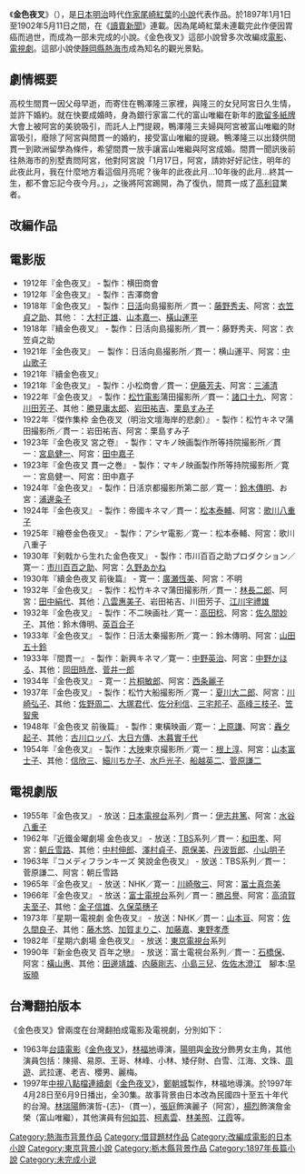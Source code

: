 {{Unreferenced|time=2020-03-08T11:04:33+00:00}}
{{Infobox Book | <!-- See [[Wikipedia:WikiProject_Novels|Wikipedia:WikiProject Novels]] or [[Wikipedia:WikiProject_Books|Wikipedia:WikiProject Books]] -->
| name          = 金色夜叉
| title_orig    = 金色夜叉
| translator    = 
| image         = <!--prefer 1st edition-->
| image_caption = 
| author        = [[尾崎紅葉|尾崎紅葉]]
| illustrator   = 
| cover_artist  = 
| country       = [[日本|日本]]
| language      = [[日文|日文]]
| series        = 
| genre         = 愛情小說
| publisher     = 日文：[[新潮社|新潮社]]<Br>華文：[[志文出版社|志文出版社]]、[[星光出版社|星光出版社]]
| release_date  = 日文：1969年11月10日<Br>華文：1994年10月
| english_release_date =
| media_type    = 
| pages         = 日文：<Br>華文：477
| isbn          = ISBN 	 9576771676 
| preceded_by   = 
| followed_by   = 
}}
《'''金色夜叉'''》（{{jpn|j=金色夜叉|hg=こんじきやしゃ|rm=Konjiki-yasha|f=y}}），是[[日本|日本]][[明治|明治]]時代[[作家|作家]][[尾崎紅葉|尾崎紅葉]]的[[小說|小說]]代表作品。於1897年1月1日至1902年5月11日之間，在《[[讀賣新聞|讀賣新聞]]》連載。因為尾崎紅葉未連載完此作便因胃癌而過世，而成為一部未完成的小說。《金色夜叉》這部小說曾多次改編成[[電影|電影]]、[[電視劇|電視劇]]。這部小說使[[靜岡縣|靜岡縣]][[熱海市|熱海市]]成為知名的觀光景點。

==劇情概要==
高校生間貫一因父母早逝，而寄住在鴨澤隆三家裡，與隆三的女兒阿宮日久生情，並許下婚約。就在快要成婚時，身為銀行家富二代的富山唯繼在新年的[[歌留多紙牌|歌留多紙牌]]大會上被阿宮的美貌吸引，而託人上門提親，鴨澤隆三夫婦與阿宮被富山唯繼的財富吸引，廢除了阿宮與間貫一的婚約，接受富山唯繼的提親。鴨澤隆三以出錢供間貫一到歐洲留學為條件，希望間貫一放手讓富山唯繼與阿宮成婚。間貫一聞訊後前往熱海市的別墅責問阿宮，他對阿宮說「1月17日，阿宮，請妳好好記住，明年的此夜此月，我在什麼地方看這個月亮呢？後年的此夜此月…10年後的此月…終其一生，都不會忘記今夜今月。」，之後將阿宮踢開，為了復仇，間貫一成了[[高利貸|高利貸]]業者。

== 改編作品 ==
== 電影版 ==
*1912年『金色夜叉』 - 製作：横田商會
*1912年『金色夜叉』 - 製作：吉澤商會
*1918年『金色夜叉』 - 製作：[[日活|日活]]向島撮影所／貫一：[[藤野秀夫|藤野秀夫]]、阿宮：[[衣笠貞之助|衣笠貞之助]]、其他：：[[大村正雄|大村正雄]]、[[山本嘉一|山本嘉一]]、[[橫山運平|橫山運平]]
*1918年『續金色夜叉』 - 製作：日活向島撮影所／貫一：藤野秀夫、阿宮：衣笠貞之助
*1921年『金色夜叉』 － 製作：日活向島撮影所／貫一：横山運平、阿宮：[[中山歌子|中山歌子]]
*1921年『續金色夜叉』
*1921年『金色夜叉』 - 製作：小松商會／貫一：[[伊藤芳夫|伊藤芳夫]]、阿宮：[[三浦清|三浦清]]
*1922年『金色夜叉』 - 製作：[[松竹電影|松竹電影]]蒲田撮影所／貫一：[[諸口十九|諸口十九]]、阿宮：[[川田芳子|川田芳子]]、其他：[[勝見庸太郎|勝見庸太郎]]、[[岩田祐吉|岩田祐吉]]、[[栗島すみ子|栗島すみ子]]
*1922年『傑作集枠 金色夜叉（明治文壇海岸的悲劇）』 - 製作：松竹キネマ蒲田撮影所／貫一：岩田祐吉、阿宮：栗島すみ子
*1923年『金色夜叉 宮之卷』 - 製作：マキノ映画製作所等持院撮影所／貫一：[[宮島健一|宮島健一]]、阿宮：[[田中嘉子|田中嘉子]]
*1923年『金色夜叉 貫一之巻』 - 製作：マキノ映画製作所等持院撮影所／寛一：宮島健一、阿宮：田中嘉子
*1924年『金色夜叉』 - 製作：日活京都撮影所第二部／寛一：[[鈴木傳明|鈴木傳明]]、お宮：[[浦邊粂子|浦邊粂子]]
*1924年『金色夜叉』 - 製作：帝國キネマ／貫一：[[松本泰輔|松本泰輔]]、阿宮：[[歌川八重子|歌川八重子]]
*1925年『繪卷金色夜叉』 - 製作：アシヤ電影／寛一：松本泰輔、阿宮：歌川八重子
*1930年『剣戟から生れた金色夜叉』 - 製作：市川百百之助プロダクション／寛一：[[市川百百之助|市川百百之助]]、阿宮：[[久野あかね|久野あかね]]
*1930年『續金色夜叉 前後篇』 - 寛一：[[廣瀬恆美|廣瀬恆美]]、阿宮：不明
*1932年『金色夜叉』 - 製作：松竹キネマ蒲田撮影所／貫一：[[長谷川一夫|林長二郎]]、阿宮：[[田中絹代|田中絹代]]、其他：[[八雲惠美子|八雲惠美子]]、岩田祐吉、川田芳子、[[江川宇禮雄|江川宇禮雄]]
*1932年『金色夜叉』 - 製作：不二映画社／寛一：[[高田稔|高田稔]]、阿宮：[[佐久間妙子|佐久間妙子]]、其他：鈴木傳明、[[英百合子|英百合子]]
*1933年『金色夜叉』 - 製作：日活太秦撮影所／寛一：鈴木傳明、阿宮：[[山田五十鈴|山田五十鈴]]
*1933年『間貫一』 - 製作：新興キネマ／寛一：[[中野英治|中野英治]]、阿宮：[[中野かほる|中野かほる]]、其他：[[岡田時彦|岡田時彦]]、[[菅井一郎|菅井一郎]]
*1934年『金色夜叉』 - 寛一：[[片桐敏郎|片桐敏郎]]、阿宮：[[西条麗子|西条麗子]]
*1937年『金色夜叉』 - 製作：松竹大船撮影所／寛一：[[夏川大二郎|夏川大二郎]]、阿宮：[[川崎弘子|川崎弘子]]、其他：[[佐野周二|佐野周二]]、[[大塚君代|大塚君代]]、[[佐分利信|佐分利信]]、[[三宅邦子|三宅邦子]]、[[高峰三枝子|高峰三枝子]]、[[笠智衆|笠智衆]]
*1948年『金色夜叉 前後篇』 - 製作：東橫映画／寛一：[[上原謙|上原謙]]、阿宮：[[轟夕起子|轟夕起子]]、其他：[[古川ロッパ|古川ロッパ]]、[[大日方傳|大日方傳]]、[[木暮實千代|木暮實千代]]
*1954年『金色夜叉』 - 製作：[[大映|大映]]東京撮影所／寛一：[[根上淳|根上淳]]、阿宮：[[山本富士子|山本富士子]]、其他：[[信欣三|信欣三]]、[[細川ちか子|細川ちか子]]、[[水戶光子|水戶光子]]、[[船越英二|船越英二]]、[[菅原謙二|菅原謙二]]

==電視劇版==
*1955年『金色夜叉』 - 放送：[[日本電視台|日本電視台]]系列／貫一：[[伊志井篤|伊志井篤]]、阿宮：[[水谷八重子|水谷八重子]]
*1962年『近鐵金曜劇場 金色夜叉』 - 放送：[[東京放送|TBS]]系列／貫一：[[和田孝|和田孝]]、阿宮：[[朝丘雪路|朝丘雪路]]、其他：[[中村伸郎|中村伸郎]]、[[澤村貞子|澤村貞子]]、[[原保美|原保美]]、[[丹波哲郎|丹波哲郎]]、[[小山明子|小山明子]]
*1963年『コメディフランキーズ 笑說金色夜叉』 - 放送：TBS系列／貫一：菅原謙二、阿宮：朝丘雪路
*1965年『金色夜叉』 - 放送：NHK／寛一：[[川崎敬三|川崎敬三]]、阿宮：[[冨士真奈美|冨士真奈美]]
*1966年『金色夜叉』 - 放送：[[富士電視台|富士電視台]]系列／貫一：[[勝呂譽|勝呂譽]]、阿宮：[[高須賀夫至子|高須賀夫至子]]、其他：[[金子信雄|金子信雄]]、[[久保菜穗子|久保菜穗子]]
*1973年『星期一電視劇 金色夜叉』 - 放送：NHK／貫一：[[山本亘|山本亘]]、阿宮：[[佐久間良子|佐久間良子]]、其他：[[藤木悠|藤木悠]]、[[加賀まりこ|加賀まりこ]]、[[加藤嘉|加藤嘉]]、[[東野孝彥|東野孝彥]]
*1982年『星期六劇場 金色夜叉』 - 放送：[[東京電視台|東京電視台]]系列
*1990年『新金色夜叉 百年之戀』 - 放送：富士電視台系列／貫一：[[石橋保|石橋保]]、阿宮：[[橫山惠|橫山惠]]、其他：[[田邊靖雄|田邊靖雄]]、[[内藤剛志|内藤剛志]]、[[小島三兒|小島三兒]]、[[佐佐木澄江|佐佐木澄江]]　腳本:[[早坂曉|早坂曉]]

==台灣翻拍版本==
《金色夜叉》曾兩度在台灣翻拍成電影及電視劇，分別如下：

*1963年[[台語電影|台語電影]]《[[金色夜叉_(台語電影)|金色夜叉]]》，[[林福地|林福地]]導演，[[蔡揚名|陽明]]與[[金玫|金玫]]分飾男女主角，其他演員包括：陳揚、易原、王哥、林峰、小林、矮仔財、白雪、江海、文珠、[[周遊|周遊]]、武拉運、老吉、櫻男、麗梅。
*1997年[[中視|中視]][[八點檔|八點檔]][[連續劇|連續劇]]《[[金色夜叉_(中視電視劇)|金色夜叉]]》，[[鄭朝城|鄭朝城]]製作，林福地導演。於1997年4月28日至6月9日播出，全30集。故事背景由日本改為民國四十至五十年代的台灣。[[林瑞陽|林瑞陽]]飾演哲-{志}-（貫一），[[張庭|張庭]]飾演麗子（阿宮），[[楊烈|楊烈]]飾演詹金榮（富山唯繼），其他演員有[[何如芸|何如芸]]、[[柯素雲|柯素雲]]、[[林美照|林美照]]、[[江霞|江霞]]等。

{{DEFAULTSORT:Konjikiyashiya}}
[[Category:熱海市背景作品|Category:熱海市背景作品]]
[[Category:借貸題材作品|Category:借貸題材作品]]
[[Category:改編成電影的日本小說|Category:改編成電影的日本小說]]
[[Category:東京背景小說|Category:東京背景小說]]
[[Category:栃木縣背景作品|Category:栃木縣背景作品]]
[[Category:1897年長篇小說|Category:1897年長篇小說]]
[[Category:未完成小说|Category:未完成小说]]